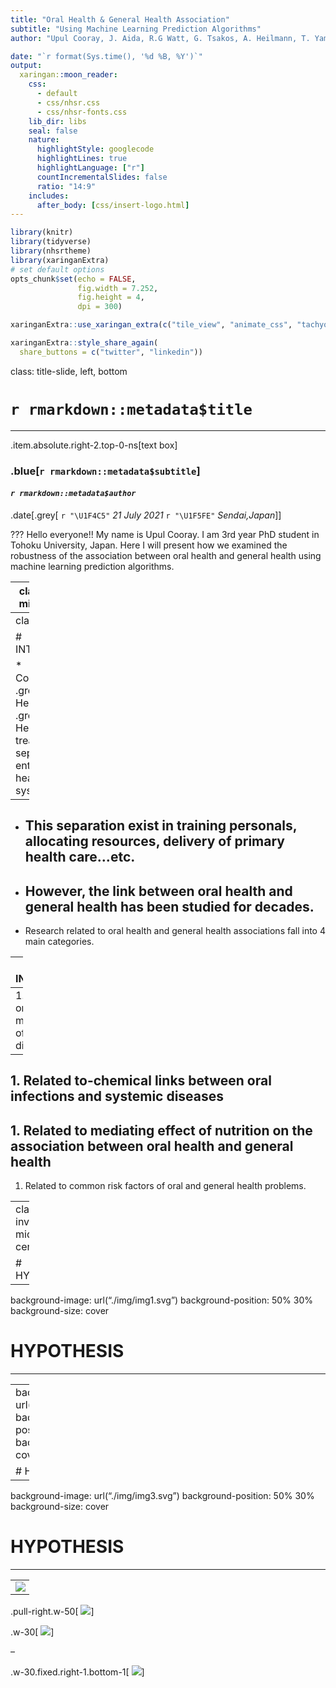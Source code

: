 ```yaml
---
title: "Oral Health & General Health Association"
subtitle: "Using Machine Learning Prediction Algorithms"
author: "Upul Cooray, J. Aida, R.G Watt, G. Tsakos, A. Heilmann, T. Yamamoto, K. Osaka"

date: "`r format(Sys.time(), '%d %B, %Y')`"
output:
  xaringan::moon_reader:
    css: 
      - default
      - css/nhsr.css
      - css/nhsr-fonts.css
    lib_dir: libs
    seal: false
    nature:
      highlightStyle: googlecode
      highlightLines: true
      highlightLanguage: ["r"]
      countIncrementalSlides: false
      ratio: "14:9"
    includes:
      after_body: [css/insert-logo.html]
---
```


```r
library(knitr)
library(tidyverse)
library(nhsrtheme)
library(xaringanExtra)
# set default options
opts_chunk$set(echo = FALSE,
               fig.width = 7.252,
               fig.height = 4,
               dpi = 300)

xaringanExtra::use_xaringan_extra(c("tile_view", "animate_css", "tachyons", "share_again"))

xaringanExtra::style_share_again(
  share_buttons = c("twitter", "linkedin"))

```

class: title-slide, left, bottom


# `r rmarkdown::metadata$title`
<hr>            <!-- horizontal line --> 

.item.absolute.right-2.top-0-ns[text box]

### .blue[**`r rmarkdown::metadata$subtitle`**]
#### _`r rmarkdown::metadata$author`_
.date[.grey[ `r "\U1F4C5"` _21 July 2021_ `r "\U1F5FE"` _Sendai,Japan_]]

???
Hello everyone!! My name is Upul Cooray. I am 3rd year PhD student in Tohoku University, Japan.
Here I will present how we examined the robustness of the association between oral health and general health using machine learning prediction algorithms.

---
class: inverse, middle, center

# INTRODUCTION
<hr>

---
class: one

# INTRODUCTION
<hr>

* Conventionally, .green[Oral Health] and .green[General Health] are treated as 
separate entities within health care systems.
--

* This separation exist in training personals, allocating resources, delivery of primary health care...etc.
--

* However, the link between oral  health and general health has been studied for decades.
--

* Research related to oral health and general health associations fall into 4 main categories.

---
# INTRODUCTION
<hr>
.one[* Research related to oral health and general health associations fall into 4 main categories.]

--
1. Related to oral manifestations of systemic disease
--

1. Related to-chemical links between oral infections and systemic diseases
--

1. Related to mediating effect of nutrition on the association between oral health and general health
--

1. Related to common risk factors of oral and general health problems.

---
class: inverse, middle, center

# HYPOTHESIS
<hr>
## "Intuition"

---

background-image: url("./img/img1.svg")
background-position: 50% 30%
background-size: cover

# HYPOTHESIS
<hr>

---
background-image: url("./img/img2.svg")
background-position: 50% 30%
background-size: cover

# HYPOTHESIS
<hr>

---

background-image: url("./img/img3.svg")
background-position: 50% 30%
background-size: cover

# HYPOTHESIS
<hr>

---
![](./img/step4.svg)

--

.pull-right.w-50[
![](./img/oral-xray2.jpg)]

.w-30[
![](./img/iadr-logo.png)]

--

.w-30.fixed.right-1.bottom-1[
![](./img/step4.svg)]
